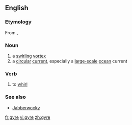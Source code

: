 {{wikipedia}}
==English==

===Etymology===
From {{etyl|la}} {{term|gyrus#Latin|gyrus|lang=la}}, {{etyl|grc}} {{term|sc=polytonic|γύρος||tr=gyros|circle, ring, turning}}

===Noun===
{{en-noun}}

# a [[swirling]] [[vortex]]
# a [[circular]] [[current]], especially a [[large-scale]] [[ocean]] current

===Verb===
{{en-verb|gyr|ing}}

# {{intransitive}} to [[whirl]]

===See also===
*[[Jabberwocky]]

[[fr:gyre]]
[[vi:gyre]]
[[zh:gyre]]